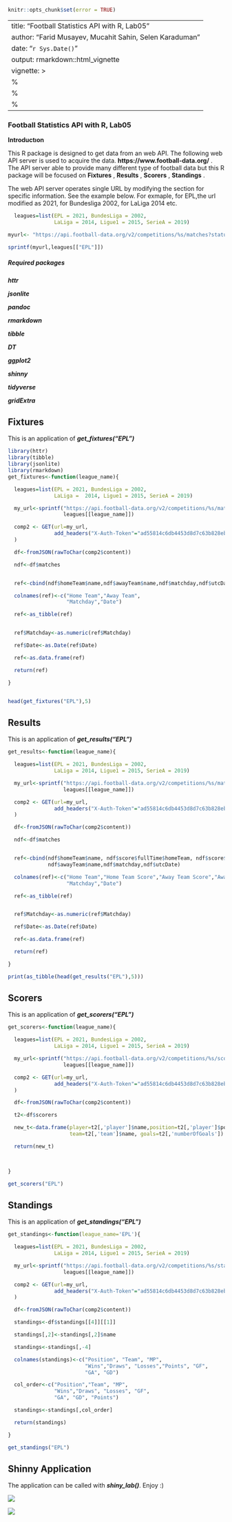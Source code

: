 
```r
knitr::opts_chunk$set(error = TRUE)
```

---
title: "Football Statistics API with R, Lab05"
author: "Farid Musayev, Mucahit Sahin, Selen Karaduman"
date: "`r Sys.Date()`"
output: rmarkdown::html_vignette
vignette: >
  %\VignetteIndexEntry{Vignette Title}
  %\VignetteEngine{knitr::rmarkdown}
  %\VignetteEncoding{UTF-8}
---

### Football Statistics API with R, Lab05
**Introductıon**

This R package is designed to get data from an web API. The following web API server is used to acquire the data. **https://www.football-data.org/** . The API server able to provide many different type of football data but this R package will be focused on **Fixtures** , **Results** , **Scorers** , **Standings** .

The web API server operates single URL by modifying the section for specific information. See the example below. For exmaple, for EPL,the url modified as 2021, for Bundesliga 2002, for LaLiga 2014 etc.

```r

  leagues=list(EPL = 2021, BundesLiga = 2002,
               LaLiga = 2014, Ligue1 = 2015, SerieA = 2019)

myurl<- "https://api.football-data.org/v2/competitions/%s/matches?status=FINISHED"

sprintf(myurl,leagues[["EPL"]])

```


##### Required packages

***httr***   

***jsonlite***  

***pandoc***

***rmarkdown***

***tibble***

***DT*** 

***ggplot2***

***shinny***

***tidyverse*** 

***gridExtra*** 


## Fixtures

This is an application of ***get_fixtures("EPL")***

```r
library(httr)
library(tibble)
library(jsonlite)
library(rmarkdown)
get_fixtures<-function(league_name){

  leagues=list(EPL = 2021, BundesLiga = 2002,
               LaLiga =  2014, Ligue1 = 2015, SerieA = 2019)

  my_url<-sprintf("https://api.football-data.org/v2/competitions/%s/matches?status=SCHEDULED",
                  leagues[[league_name]])

  comp2 <- GET(url=my_url,
               add_headers("X-Auth-Token"="ad55814c6db4453d8d7c63b828eb08a2")
  )

  df<-fromJSON(rawToChar(comp2$content))

  ndf<-df$matches


  ref<-cbind(ndf$homeTeam$name,ndf$awayTeam$name,ndf$matchday,ndf$utcDate)

  colnames(ref)<-c("Home Team","Away Team",
                   "Matchday","Date")

  ref<-as_tibble(ref)


  ref$Matchday<-as.numeric(ref$Matchday)

  ref$Date<-as.Date(ref$Date)

  ref<-as.data.frame(ref)

  return(ref)

}


head(get_fixtures("EPL"),5)

```

## Results

This is an application of ***get_results("EPL")***


```r

get_results<-function(league_name){

  leagues=list(EPL = 2021, BundesLiga = 2002,
               LaLiga = 2014, Ligue1 = 2015, SerieA = 2019)

  my_url<-sprintf("https://api.football-data.org/v2/competitions/%s/matches?status=FINISHED",
                  leagues[[league_name]])

  comp2 <- GET(url=my_url,
               add_headers("X-Auth-Token"="ad55814c6db4453d8d7c63b828eb08a2")
  )

  df<-fromJSON(rawToChar(comp2$content))

  ndf<-df$matches


  ref<-cbind(ndf$homeTeam$name, ndf$score$fullTime$homeTeam, ndf$score$fullTime$awayTeam,
             ndf$awayTeam$name,ndf$matchday,ndf$utcDate)

  colnames(ref)<-c("Home Team","Home Team Score","Away Team Score","Away Team",
                   "Matchday","Date")

  ref<-as_tibble(ref)


  ref$Matchday<-as.numeric(ref$Matchday)

  ref$Date<-as.Date(ref$Date)

  ref<-as.data.frame(ref)

  return(ref)

}

print(as_tibble(head(get_results("EPL"),5)))

```

## Scorers

This is an application of ***get_scorers("EPL")***

```r

get_scorers<-function(league_name){

  leagues=list(EPL = 2021, BundesLiga = 2002,
               LaLiga = 2014, Ligue1 = 2015, SerieA = 2019)

  my_url<-sprintf("https://api.football-data.org/v2/competitions/%s/scorers",
                  leagues[[league_name]])

  comp2 <- GET(url=my_url,
               add_headers("X-Auth-Token"="ad55814c6db4453d8d7c63b828eb08a2")
  )

  df<-fromJSON(rawToChar(comp2$content))

  t2<-df$scorers

  new_t<-data.frame(player=t2[,'player']$name,position=t2[,'player']$position,
                    team=t2[,'team']$name, goals=t2[,'numberOfGoals'])

  return(new_t)
  


}

get_scorers("EPL")

```


## Standings

This is an application of ***get_standings("EPL")***


```r

get_standings<-function(league_name='EPL'){

  leagues=list(EPL = 2021, BundesLiga = 2002,
               LaLiga = 2014, Ligue1 = 2015, SerieA = 2019)

  my_url<-sprintf("https://api.football-data.org/v2/competitions/%s/standings",
                  leagues[[league_name]])

  comp2 <- GET(url=my_url,
               add_headers("X-Auth-Token"="ad55814c6db4453d8d7c63b828eb08a2")
  )

  df<-fromJSON(rawToChar(comp2$content))

  standings<-df$standings[[4]][[1]]

  standings[,2]<-standings[,2]$name

  standings<-standings[,-4]

  colnames(standings)<-c("Position", "Team", "MP",
                         "Wins","Draws", "Losses","Points", "GF",
                         "GA", "GD")

  col_order<-c("Position","Team", "MP",
               "Wins","Draws", "Losses", "GF",
               "GA", "GD", "Points")

  standings<-standings[,col_order]

  return(standings)

}

get_standings("EPL")

```

## Shinny Application

The application can be called with ***shiny_lab()***. Enjoy :)

![](ab.png)

![](ac.png)





